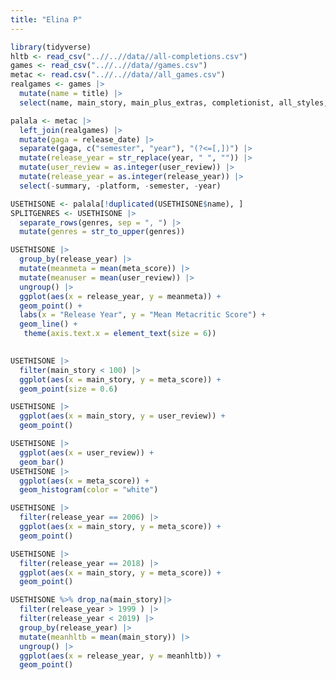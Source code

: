 ```yaml
---
title: "Elina P"
---
```


```r
library(tidyverse)
hltb <- read_csv("..//..//data//all-completions.csv")
games <- read_csv("..//..//data//games.csv")
metac <- read.csv("..//..//data//all_games.csv")
realgames <- games |>
  mutate(name = title) |>
  select(name, main_story, main_plus_extras, completionist, all_styles, type, platforms, genres)

palala <- metac |>
  left_join(realgames) |>
  mutate(gaga = release_date) |>
  separate(gaga, c("semester", "year"), "(?<=[,])") |>
  mutate(release_year = str_replace(year, " ", "")) |>
  mutate(user_review = as.integer(user_review)) |>
  mutate(release_year = as.integer(release_year)) |>
  select(-summary, -platform, -semester, -year) 

USETHISONE <- palala[!duplicated(USETHISONE$name), ] 
SPLITGENRES <- USETHISONE |>
  separate_rows(genres, sep = ", ") |>
  mutate(genres = str_to_upper(genres)) 

```

```r
USETHISONE |>
  group_by(release_year) |>
  mutate(meanmeta = mean(meta_score)) |>
  mutate(meanuser = mean(user_review)) |>
  ungroup() |>
  ggplot(aes(x = release_year, y = meanmeta)) +
  geom_point() + 
  labs(x = "Release Year", y = "Mean Metacritic Score") +
  geom_line() +
   theme(axis.text.x = element_text(size = 6))
  
```

```r
USETHISONE |>
  filter(main_story < 100) |>
  ggplot(aes(x = main_story, y = meta_score)) +
  geom_point(size = 0.6) 

USETHISONE |>
  ggplot(aes(x = main_story, y = user_review)) +
  geom_point() 

```

```r
USETHISONE |>
  ggplot(aes(x = user_review)) +
  geom_bar()
USETHISONE |>
  ggplot(aes(x = meta_score)) +
  geom_histogram(color = "white")

```
```r
USETHISONE |>
  filter(release_year == 2006) |>
  ggplot(aes(x = main_story, y = meta_score)) +
  geom_point()

USETHISONE |>
  filter(release_year == 2018) |>
  ggplot(aes(x = main_story, y = meta_score)) +
  geom_point()
```

```r
USETHISONE %>% drop_na(main_story)|>
  filter(release_year > 1999 ) |>
  filter(release_year < 2019) |>
  group_by(release_year) |>
  mutate(meanhltb = mean(main_story)) |>
  ungroup() |>
  ggplot(aes(x = release_year, y = meanhltb)) +
  geom_point()
  
```

